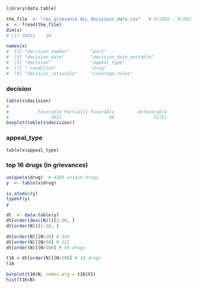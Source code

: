 ```r
library(data.table)

```

```r
the_file  <- "cms_grievance_ALL_decisions_data.csv"   # 9/2022 - 9/2023
x  <- fread(the_file)
dim(x)  
# [1] 34851    10

names(x)
#  [1] "decision_number"        "part"                  
#  [3] "decision_date"          "decision_date_sortable"
#  [5] "decision"               "appeal_type"           
#  [7] "_condition"             "drug"                  
#  [9] "decision_rationale"     "coverage_rules"        
```

### decision
```r
table(x$decision)
# 
#           Favorable Partially Favorable         Unfavorable 
#                2031                  69               32751 
boxplot(table(x$decision))

```


### appeal_type
```r
table(x$appeal_type)
```

### top 16 drugs (in grievances)
```r
unique(x$drug)  # 4289 unique drugs
y  <- table(x$drug)

is.atomic(y)
typeof(y)
y

dt  <- data.table(y)
dt[order(desc(N))][1:10, ]
dt[order(N)][1:10, ]

dt[order(N)][N>20] # 344
dt[order(N)][N>50] # 121
dt[order(N)][N>100] # 49 drugs

t16 = dt[order(N)][N>200] # 16 drugs
t16

barplot(t16$N, names.arg = t16$V1)
hist(t16$N)


```




